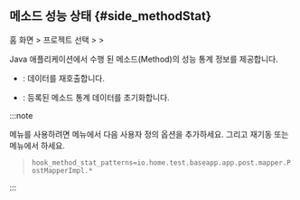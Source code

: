 ## 메소드 성능 상태 {#side_methodStat}

홈 화면 &gt; 프로젝트 선택 &gt; <Cmdname sid="side_agentsConfiguration" className="uitext" /> &gt; <Cmdname sid="side_methodStat" className="uitext" />

Java 애플리케이션에서 수행 된 메소드(Method)의 성능 통계 정보를 제공합니다. 

 * <Cmdname sid="refresh" className="uitext" />: 데이터를 재호출합니다.

 * <Cmdname sid="reset" className="uitext" />: 등록된 메소드 통계 데이터를 초기화합니다. 

:::note 

<Cmdname sid="side_methodStat" className="uitext" /> 메뉴를 사용하려면 <Cmdname sid="agent_configuration" className="uitext" /> 메뉴에서 다음 사용자 정의 옵션을 추가하세요. 그리고 재기동 또는 <Cmdname sid="side_loadedClasses" className="uitext" /> 메뉴에서 <Cmdname sid="redefine" className="uitext" />하세요. 

> `hook_method_stat_patterns=io.home.test.baseapp.app.post.mapper.PostMapperImpl.*`

:::
